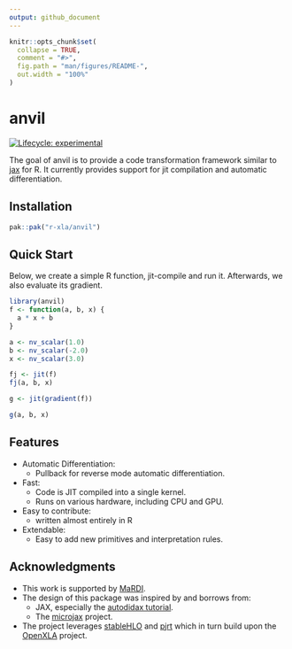 ```yaml
---
output: github_document
---
```


<!-- README.md is generated from README.Rmd. Please edit that file -->

```r
knitr::opts_chunk$set(
  collapse = TRUE,
  comment = "#>",
  fig.path = "man/figures/README-",
  out.width = "100%"
)
```

# anvil

<!-- badges: start -->
[![Lifecycle: experimental](https://img.shields.io/badge/lifecycle-experimental-orange.svg)](https://lifecycle.r-lib.org/articles/stages.html#experimental)
<!-- badges: end -->

The goal of anvil is to provide a code transformation framework similar to [jax](https://docs.jax.dev/en/latest/) for R.
It currently provides support for jit compilation and automatic differentiation.

## Installation

``` r
pak::pak("r-xla/anvil")
```

## Quick Start

Below, we create a simple R function, jit-compile and run it.
Afterwards, we also evaluate its gradient.

```r
library(anvil)
f <- function(a, b, x) {
  a * x + b
}

a <- nv_scalar(1.0)
b <- nv_scalar(-2.0)
x <- nv_scalar(3.0)

fj <- jit(f)
fj(a, b, x)

g <- jit(gradient(f))

g(a, b, x)
```

## Features

- Automatic Differentiation:
  - Pullback for reverse mode automatic differentiation.
- Fast:
  - Code is JIT compiled into a single kernel.
  - Runs on various hardware, including CPU and GPU.
- Easy to contribute:
  - written almost entirely in R
- Extendable:
  - Easy to add new primitives and interpretation rules.

## Acknowledgments

- This work is supported by [MaRDI](https://www.mardi4nfdi.de).
- The design of this package was inspired by and borrows from:
  - JAX, especially the [autodidax tutorial](https://docs.jax.dev/en/latest/autodidax.html).
  - The [microjax](https://github.com/joey00072/microjax) project.
- The project leverages [stableHLO](https://github.com/r-xla/stablehlo) and [pjrt](https://github.com/r-xla/pjrt) which in turn build upon the [OpenXLA](https://openxla.org/) project.
